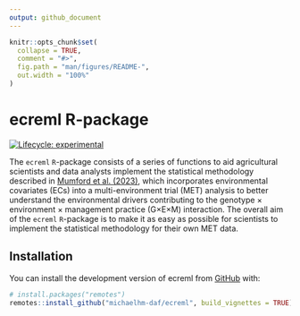 ```yaml
---
output: github_document
---
```


<!-- README.md is generated from README.Rmd. Please edit that file -->

```r
knitr::opts_chunk$set(
  collapse = TRUE,
  comment = "#>",
  fig.path = "man/figures/README-",
  out.width = "100%"
)
```

# ecreml R-package

<!-- badges: start -->
[![Lifecycle: experimental](https://img.shields.io/badge/lifecycle-experimental-orange.svg)](https://lifecycle.r-lib.org/articles/stages.html#experimental)
<!-- badges: end -->

The `ecreml` `R`-package consists of a series of functions to aid agricultural scientists and data analysts implement the statistical methodology described in [Mumford et al. (2023)](https://www.sciencedirect.com/science/article/pii/S037842902300326X), which incorporates environmental covariates (ECs) into a multi-environment trial (MET) analysis to better understand the environmental drivers contributing to the genotype $\times$ environment $\times$ management practice (G$\times$E$\times$M) interaction. The overall aim of the `ecreml` `R`-package is to make it as easy as possible for scientists to implement the statistical methodology for their own MET data.

## Installation

You can install the development version of ecreml from [GitHub](https://github.com/) with:

``` r
# install.packages("remotes")
remotes::install_github("michaelhm-daf/ecreml", build_vignettes = TRUE)


```

